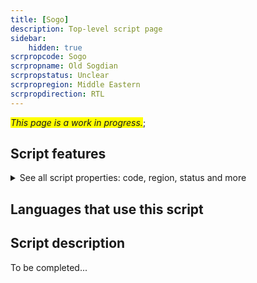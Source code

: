 ```yaml
---
title: [Sogo]
description: Top-level script page
sidebar:
    hidden: true
scrpropcode: Sogo
scrpropname: Old Sogdian
scrpropstatus: Unclear
scrpropregion: Middle Eastern
scrpropdirection: RTL
---
```


<span style='background-color:yellow'>_This page is a work in progress._</span>;


## Script features

<details>
<summary> See all script properties: code, region, status and more</summary>
<ScriptInfo />
</details>

## Languages that use this script

<WsList script='Sogo' wsMax='5' />

## Script description

To be completed...

